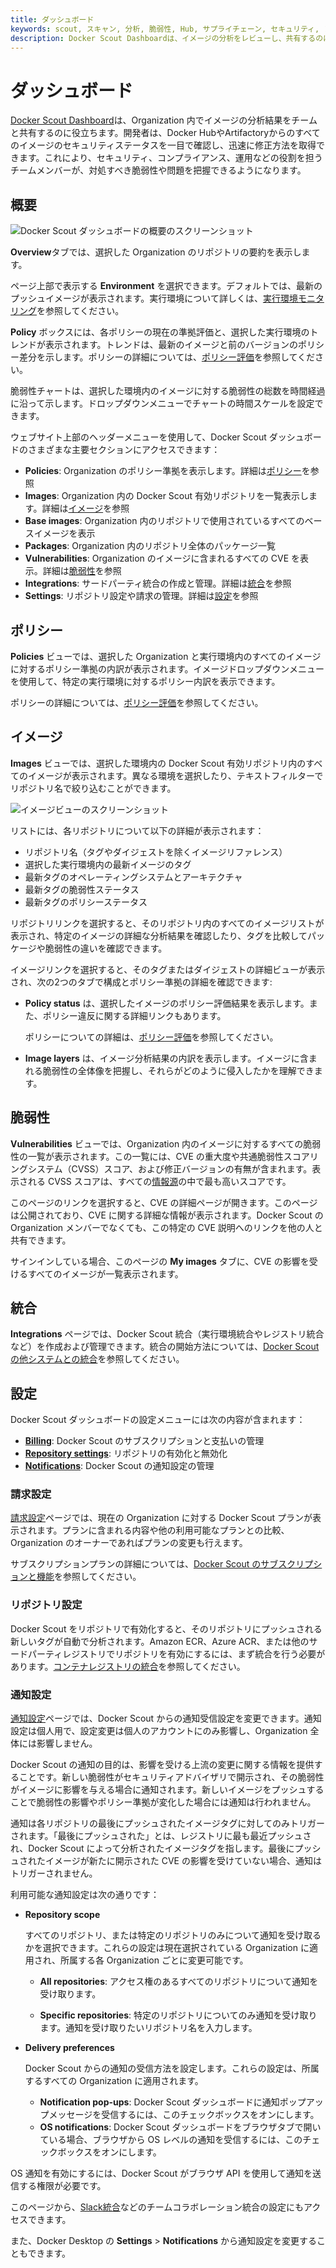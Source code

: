 ```yaml
---
title: ダッシュボード
keywords: scout, スキャン, 分析, 脆弱性, Hub, サプライチェーン, セキュリティ, レポート, ダッシュボード
description: Docker Scout Dashboardは、イメージの分析をレビューし、共有するのに役立ちます。 
---
```



# ダッシュボード

[Docker Scout Dashboard](https://scout.docker.com/)は、Organization 内でイメージの分析結果をチームと共有するのに役立ちます。開発者は、Docker HubやArtifactoryからのすべてのイメージのセキュリティステータスを一目で確認し、迅速に修正方法を取得できます。これにより、セキュリティ、コンプライアンス、運用などの役割を担うチームメンバーが、対処すべき脆弱性や問題を把握できるようになります。

## 概要

![Docker Scout ダッシュボードの概要のスクリーンショット](/scout-ja/dashboard-overview.webp)

**Overview**タブでは、選択した Organization のリポジトリの要約を表示します。

ページ上部で表示する **Environment** を選択できます。デフォルトでは、最新のプッシュイメージが表示されます。実行環境について詳しくは、[実行環境モニタリング](/scout-ja/integrations/environment)を参照してください。

**Policy** ボックスには、各ポリシーの現在の準拠評価と、選択した実行環境のトレンドが表示されます。トレンドは、最新のイメージと前のバージョンのポリシー差分を示します。ポリシーの詳細については、[ポリシー評価](/scout-ja/policy)を参照してください。

脆弱性チャートは、選択した環境内のイメージに対する脆弱性の総数を時間経過に沿って示します。ドロップダウンメニューでチャートの時間スケールを設定できます。

ウェブサイト上部のヘッダーメニューを使用して、Docker Scout ダッシュボードのさまざまな主要セクションにアクセスできます：

- **Policies**: Organization のポリシー準拠を表示します。詳細は[ポリシー](#ポリシー)を参照
- **Images**: Organization 内の Docker Scout 有効リポジトリを一覧表示します。詳細は[イメージ](#イメージ)を参照
- **Base images**: Organization 内のリポジトリで使用されているすべてのベースイメージを表示
- **Packages**: Organization 内のリポジトリ全体のパッケージ一覧
- **Vulnerabilities**: Organization のイメージに含まれるすべての CVE を表示。詳細は[脆弱性](#脆弱性)を参照
- **Integrations**: サードパーティ統合の作成と管理。詳細は[統合](#統合)を参照
- **Settings**: リポジトリ設定や請求の管理。詳細は[設定](#設定)を参照

## ポリシー

**Policies** ビューでは、選択した Organization と実行環境内のすべてのイメージに対するポリシー準拠の内訳が表示されます。イメージドロップダウンメニューを使用して、特定の実行環境に対するポリシー内訳を表示できます。

ポリシーの詳細については、[ポリシー評価](/scout-ja/policy)を参照してください。

## イメージ

**Images** ビューでは、選択した環境内の Docker Scout 有効リポジトリ内のすべてのイメージが表示されます。異なる環境を選択したり、テキストフィルターでリポジトリ名で絞り込むことができます。

![イメージビューのスクリーンショット](/scout-ja/dashboard-images.webp)

リストには、各リポジトリについて以下の詳細が表示されます：

- リポジトリ名（タグやダイジェストを除くイメージリファレンス）
- 選択した実行環境内の最新イメージのタグ
- 最新タグのオペレーティングシステムとアーキテクチャ
- 最新タグの脆弱性ステータス
- 最新タグのポリシーステータス

リポジトリリンクを選択すると、そのリポジトリ内のすべてのイメージリストが表示され、特定のイメージの詳細な分析結果を確認したり、タグを比較してパッケージや脆弱性の違いを確認できます。

イメージリンクを選択すると、そのタグまたはダイジェストの詳細ビューが表示され、次の2つのタブで構成とポリシー準拠の詳細を確認できます:

- **Policy status** は、選択したイメージのポリシー評価結果を表示します。また、ポリシー違反に関する詳細リンクもあります。

  ポリシーについての詳細は、[ポリシー評価](/scout-ja/policy)を参照してください。

- **Image layers** は、イメージ分析結果の内訳を表示します。イメージに含まれる脆弱性の全体像を把握し、それらがどのように侵入したかを理解できます。

## 脆弱性

**Vulnerabilities** ビューでは、Organization 内のイメージに対するすべての脆弱性の一覧が表示されます。この一覧には、CVE の重大度や共通脆弱性スコアリングシステム（CVSS）スコア、および修正バージョンの有無が含まれます。表示される CVSS スコアは、すべての[情報源](/scout-ja/deep-dive/advisory-db-sources)の中で最も高いスコアです。

このページのリンクを選択すると、CVE の詳細ページが開きます。このページは公開されており、CVE に関する詳細な情報が表示されます。Docker Scout の Organization メンバーでなくても、この特定の CVE 説明へのリンクを他の人と共有できます。

サインインしている場合、このページの **My images** タブに、CVE の影響を受けるすべてのイメージが一覧表示されます。

## 統合

**Integrations** ページでは、Docker Scout 統合（実行環境統合やレジストリ統合など）を作成および管理できます。統合の開始方法については、[Docker Scout の他システムとの統合](/scout-ja/integrations)を参照してください。

## 設定

Docker Scout ダッシュボードの設定メニューには次の内容が含まれます：

- [**Billing**](#請求設定): Docker Scout のサブスクリプションと支払いの管理
- [**Repository settings**](#リポジトリ設定): リポジトリの有効化と無効化
- [**Notifications**](#通知設定): Docker Scout の通知設定の管理

### 請求設定

[請求設定](https://scout.docker.com/settings/billing)ページでは、現在の Organization に対する Docker Scout プランが表示されます。プランに含まれる内容や他の利用可能なプランとの比較、Organization のオーナーであればプランの変更も行えます。

サブスクリプションプランの詳細については、[Docker Scout のサブスクリプションと機能](https://docs.docker.com/subscription/scout-details/)を参照してください。

### リポジトリ設定

Docker Scout をリポジトリで有効化すると、そのリポジトリにプッシュされる新しいタグが自動で分析されます。Amazon ECR、Azure ACR、または他のサードパーティレジストリでリポジトリを有効にするには、まず統合を行う必要があります。[コンテナレジストリの統合](/scout-ja/integrations#コンテナレジストリ)を参照してください。

### 通知設定

[通知設定](https://scout.docker.com/settings/notifications)ページでは、Docker Scout からの通知受信設定を変更できます。通知設定は個人用で、設定変更は個人のアカウントにのみ影響し、Organization 全体には影響しません。

Docker Scout の通知の目的は、影響を受ける上流の変更に関する情報を提供することです。新しい脆弱性がセキュリティアドバイザリで開示され、その脆弱性がイメージに影響を与える場合に通知されます。新しいイメージをプッシュすることで脆弱性の影響やポリシー準拠が変化した場合には通知は行われません。

<Callout type='info'>
  通知は各リポジトリの最後にプッシュされたイメージタグに対してのみトリガーされます。「最後にプッシュされた」とは、レジストリに最も最近プッシュされ、Docker Scout によって分析されたイメージタグを指します。最後にプッシュされたイメージが新たに開示された CVE の影響を受けていない場合、通知はトリガーされません。
</Callout>

利用可能な通知設定は次の通りです：

- **Repository scope**
  
  すべてのリポジトリ、または特定のリポジトリのみについて通知を受け取るかを選択できます。これらの設定は現在選択されている Organization に適用され、所属する各 Organization ごとに変更可能です。

    - **All repositories**: アクセス権のあるすべてのリポジトリについて通知を受け取ります。

    - **Specific repositories**: 特定のリポジトリについてのみ通知を受け取ります。通知を受け取りたいリポジトリ名を入力します。

- **Delivery preferences**

  Docker Scout からの通知の受信方法を設定します。これらの設定は、所属するすべての Organization に適用されます。

  - **Notification pop-ups**: Docker Scout ダッシュボードに通知ポップアップメッセージを受信するには、このチェックボックスをオンにします。
  - **OS notifications**: Docker Scout ダッシュボードをブラウザタブで開いている場合、ブラウザから OS レベルの通知を受信するには、このチェックボックスをオンにします。

OS 通知を有効にするには、Docker Scout がブラウザ API を使用して通知を送信する権限が必要です。

このページから、[Slack統合](/scout-ja/integrations/team-collaboration/slack)などのチームコラボレーション統合の設定にもアクセスできます。

また、Docker Desktop の **Settings** > **Notifications** から通知設定を変更することもできます。
